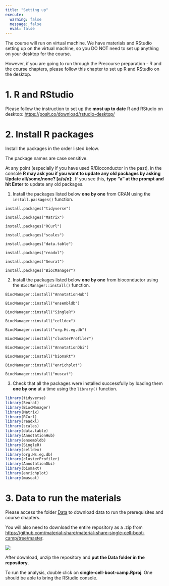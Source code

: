 ```yaml
---
title: "Setting up"
execute:
  warning: false
  message: false
  eval: false
---
```


::: callout-important
The course will run on virtual machine. We have materials and RStudio setting up on the virtual machine, so you DO NOT need to set up anything on your desktop for the course.

However, if you are going to run through the Precourse preparation - R and the course chapters, please follow this chapter to set up R and RStudio on the desktop.
:::

# 1. R and RStudio

Please follow the instruction to set up the **most up to date** R and RStudio on desktop: <https://posit.co/download/rstudio-desktop/>

# 2. Install R packages

::: callout-note
Install the packages in the order listed below.

The package names are case sensitive.

At any point (especially if you have used R/Bioconductor in the past), in the console **R may ask you if you want to update any old packages by asking Update all/some/none? \[a/s/n\]:**. If you see this, **type "a" at the prompt and hit Enter** to update any old packages.
:::

1.  Install the packages listed below **one by one** from CRAN using the `install.packages()` function.

`install.packages("tidyverse")`

`install.packages("Matrix")`

`install.packages("RCurl")`

`install.packages("scales")`

`install.packages("data.table")`

`install.packages("readxl")`

`install.packages("Seurat")`

`install.packages("BiocManager")`

2.  Install the packages listed below **one by one** from bioconductor using the `BiocManager::install()` function.

`BiocManager::install("AnnotationHub")`

`BiocManager::install("ensembldb")`

`BiocManager::install("SingleR")`

`BiocManager::install("celldex")`

`BiocManager::install("org.Hs.eg.db")`

`BiocManager::install("clusterProfiler")`

`BiocManager::install("AnnotationDbi")`

`BiocManager::install("biomaRt")`

`BiocManager::install("enrichplot")`

`BiocManager::install("muscat")`

3.  Check that all the packages were installed successfully by loading them **one by one** at a time using the `library()` function.

```r
library(tidyverse)
library(Seurat)
library(BiocManager)
library(Matrix)
library(RCurl)
library(readxl)
library(scales)
library(data.table)
library(AnnotationHub)
library(ensembldb)
library(SingleR)
library(celldex)
library(org.Hs.eg.db)
library(clusterProfiler)
library(AnnotationDbi)
library(biomaRt)
library(enrichplot)
library(muscat)
```

# 3. Data to run the materials

Please access the folder [Data](https://bd1-my.sharepoint.com/:u:/g/personal/yujuan_gui_bd_com/EYjhv7OoboRBlFrbrWLzdbwBYd8nPyuoGF9nuuG6xO31Fg?e=3Ce4LE) to download data to run the prerequisites and course chapters.

You will also need to download the entire repository as a .zip from <https://github.com/material-share/material-share-single-cell-boot-camp/tree/master>.

![](pics/1-5-github.png)

After download, unzip the repository and **put the Data folder in the repository**.

To run the analysis, double click on **single-cell-boot-camp.Rproj**. One should be able to bring the RStudio console.
